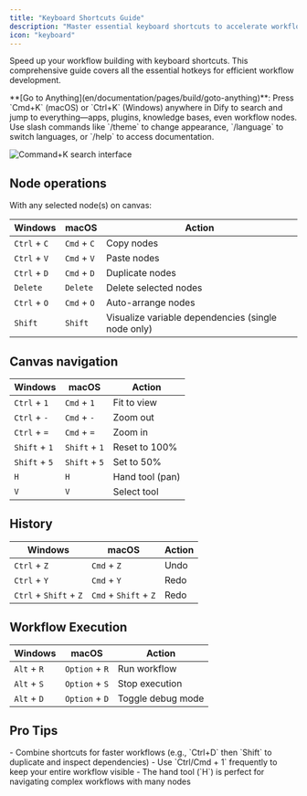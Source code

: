```yaml
---
title: "Keyboard Shortcuts Guide"
description: "Master essential keyboard shortcuts to accelerate workflow development in Dify"
icon: "keyboard"
---
```


Speed up your workflow building with keyboard shortcuts. This comprehensive guide covers all the essential hotkeys for efficient workflow development.

<Callout type="tip">
**[Go to Anything](en/documentation/pages/build/goto-anything)**: Press `Cmd+K` (macOS) or `Ctrl+K` (Windows) anywhere in Dify to search and jump to everything—apps, plugins, knowledge bases, even workflow nodes. Use slash commands like `/theme` to change appearance, `/language` to switch languages, or `/help` to access documentation.

![Command+K search interface](/images/command-k.gif)
</Callout>



## Node operations
With any selected node(s) on canvas:

<table>
  <thead>
    <tr>
      <th>Windows</th>
      <th>macOS</th>
      <th>Action</th>
    </tr>
  </thead>
  <tbody>
    <tr>
      <td><code>Ctrl</code> + <code>C</code></td>
      <td><code>Cmd</code> + <code>C</code></td>
      <td>Copy nodes</td>
    </tr>
    <tr>
      <td><code>Ctrl</code> + <code>V</code></td>
      <td><code>Cmd</code> + <code>V</code></td>
      <td>Paste nodes</td>
    </tr>
    <tr>
      <td><code>Ctrl</code> + <code>D</code></td>
      <td><code>Cmd</code> + <code>D</code></td>
      <td>Duplicate nodes</td>
    </tr>
    <tr>
      <td><code>Delete</code></td>
      <td><code>Delete</code></td>
      <td>Delete selected nodes</td>
    </tr>
    <tr>
      <td><code>Ctrl</code> + <code>O</code></td>
      <td><code>Cmd</code> + <code>O</code></td>
      <td>Auto-arrange nodes</td>
    </tr>
    <tr>
      <td><code>Shift</code></td>
      <td><code>Shift</code></td>
      <td>Visualize variable dependencies (single node only)</td>
    </tr>
  </tbody>
</table>

## Canvas navigation

<table>
  <thead>
    <tr>
      <th>Windows</th>
      <th>macOS</th>
      <th>Action</th>
    </tr>
  </thead>
  <tbody>
    <tr>
      <td><code>Ctrl</code> + <code>1</code></td>
      <td><code>Cmd</code> + <code>1</code></td>
      <td>Fit to view</td>
    </tr>
    <tr>
      <td><code>Ctrl</code> + <code>-</code></td>
      <td><code>Cmd</code> + <code>-</code></td>
      <td>Zoom out</td>
    </tr>
    <tr>
      <td><code>Ctrl</code> + <code>=</code></td>
      <td><code>Cmd</code> + <code>=</code></td>
      <td>Zoom in</td>
    </tr>
    <tr>
      <td><code>Shift</code> + <code>1</code></td>
      <td><code>Shift</code> + <code>1</code></td>
      <td>Reset to 100%</td>
    </tr>
    <tr>
      <td><code>Shift</code> + <code>5</code></td>
      <td><code>Shift</code> + <code>5</code></td>
      <td>Set to 50%</td>
    </tr>
    <tr>
      <td><code>H</code></td>
      <td><code>H</code></td>
      <td>Hand tool (pan)</td>
    </tr>
    <tr>
      <td><code>V</code></td>
      <td><code>V</code></td>
      <td>Select tool</td>
    </tr>
  </tbody>
</table>

## History

<table>
  <thead>
    <tr>
      <th>Windows</th>
      <th>macOS</th>
      <th>Action</th>
    </tr>
  </thead>
  <tbody>
    <tr>
      <td><code>Ctrl</code> + <code>Z</code></td>
      <td><code>Cmd</code> + <code>Z</code></td>
      <td>Undo</td>
    </tr>
    <tr>
      <td><code>Ctrl</code> + <code>Y</code></td>
      <td><code>Cmd</code> + <code>Y</code></td>
      <td>Redo</td>
    </tr>
    <tr>
      <td><code>Ctrl</code> + <code>Shift</code> + <code>Z</code></td>
      <td><code>Cmd</code> + <code>Shift</code> + <code>Z</code></td>
      <td>Redo</td>
    </tr>
  </tbody>
</table>

## Workflow Execution

<table>
  <thead>
    <tr>
      <th>Windows</th>
      <th>macOS</th>
      <th>Action</th>
    </tr>
  </thead>
  <tbody>
    <tr>
      <td><code>Alt</code> + <code>R</code></td>
      <td><code>Option</code> + <code>R</code></td>
      <td>Run workflow</td>
    </tr>
    <tr>
      <td><code>Alt</code> + <code>S</code></td>
      <td><code>Option</code> + <code>S</code></td>
      <td>Stop execution</td>
    </tr>
    <tr>
      <td><code>Alt</code> + <code>D</code></td>
      <td><code>Option</code> + <code>D</code></td>
      <td>Toggle debug mode</td>
    </tr>
  </tbody>
</table>

## Pro Tips

<Tip>
- Combine shortcuts for faster workflows (e.g., `Ctrl+D` then `Shift` to duplicate and inspect dependencies)
- Use `Ctrl/Cmd + 1` frequently to keep your entire workflow visible
- The hand tool (`H`) is perfect for navigating complex workflows with many nodes
</Tip>
